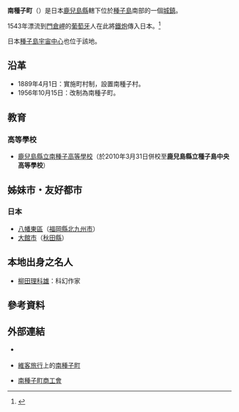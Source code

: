 
{{日本町村
| 自治體名=南種子
| 町村=町
| 圖像=[[File:Osaki_Range.jpg|240px]]
| 圖像說明=[[JAXA|JAXA]][[種子島宇宙中心|種子島宇宙中心]]大崎發射基地{{Infobox mapframe|frame-width=240|zoom=10}}
| 町村章=[[File:Emblem_of_Minamitane.gif|100px]] [[File:Symbol_of_Minamitane.gif|100px]]
| 日文原名=南種子町
| 平假名=みなみたねちょう
| 羅馬字拼音=Minamitane-chō
| 都道府縣=鹿兒島縣
| 支廳=
| 郡=熊毛郡
| 郡連結=熊毛郡 (鹿兒島縣)
| 編號=46502-0
| 面積=110.40
| 邊界未定=
| 人口=6,027
| 統計時間=2012年10月1日
| 自治體=[[中種子町|中種子町]]
| 樹=[[楊梅|楊梅]]
| 花=[[龍船花|龍船花]]、[[朱槿|朱槿]]
| 鳥=
| 其他象徵物=
| 其他象徵=
| 首長=[[梶原弘德|梶原弘德]]
| 郵遞區號=891-3792
| 所在地=熊毛郡南種子町中之上2793-1
| 電話號碼=997-66-1111
| 外部連結=http://www14.synapse.ne.jp/minamita/
| 經度=
| 緯度=
| 地圖=[[File:Minamitane_in_Kagoshima_Prefecture.png|250px]]
| 註記=人口：[http://www14.synapse.ne.jp/minamita/index1-4.htm 南種子町官方網頁]
}}
'''南種子町'''（{{jpn|j=南種子町|hg=みなみたねちょう|rm=Minamitane chō|f=y}}）是日本[[鹿兒島縣|鹿兒島縣]]轄下位於[[種子島|種子島]]南部的一個[[城鎮|城鎮]]。

1543年漂流到[[門倉崎|門倉岬]]的[[葡萄牙|葡萄牙]]人在此將[[鐵炮|鐵炮]]傳入日本。<ref>{{Cite web| publisher=南種子町公所| title=南種子町的概要| url=http://www14.synapse.ne.jp/minamita/index2-1-1.htm| accessdate=2008年8月19日| language=ja| deadurl=yes| archiveurl=https://web.archive.org/web/20080409220216/http://www14.synapse.ne.jp/minamita/index2-1-1.htm| archivedate=2008年4月9日}}</ref>

日本[[種子島宇宙中心|種子島宇宙中心]]也位于該地。

==沿革==
* 1889年4月1日：實施町村制，設置南種子村。
* 1956年10月15日：改制為南種子町。

==教育==
===高等學校===
* [[鹿兒島縣立南種子高等學校|鹿兒島縣立南種子高等學校]]（於2010年3月31日併校至'''鹿兒島縣立種子島中央高等學校'''）

==姊妹市・友好都市==
===日本===
* [[八幡東區|八幡東區]]（[[福岡縣|福岡縣]][[北九州市|北九州市]]）
* [[大館市|大館市]]（[[秋田縣|秋田縣]]）

==本地出身之名人==
* [[柳田理科雄|柳田理科雄]]：科幻作家

== 參考資料 ==
{{reflist}}

==外部連結==
* {{Ja icon}} {{official website}}
* {{Ja icon}} [[維客旅行|維客旅行]]上的[http://wikitravel.org/ja/南種子町 南種子町]
* {{Ja icon}} [https://web.archive.org/web/20080603112515/http://www.minc.ne.jp/minamitanesho/ 南種子町商工會]

{{鹿兒島縣}}
{{Authority control}}